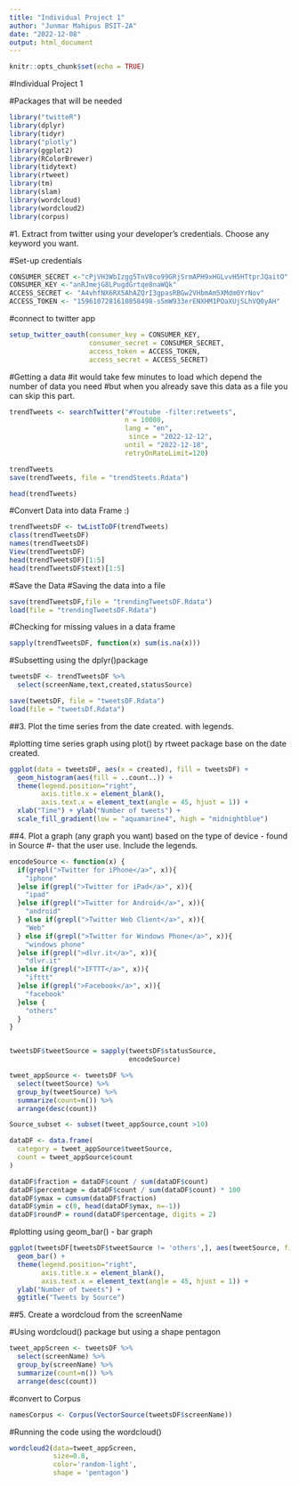 ```yaml
---
title: "Individual Project 1"
author: "Junmar Mahipus BSIT-2A"
date: "2022-12-08"
output: html_document
---
```


```r
knitr::opts_chunk$set(echo = TRUE)
```



#Individual Project 1

#Packages that will be needed 
```r
library("twitteR") 
library(dplyr)
library(tidyr)
library("plotly")
library(ggplot2)
library(RColorBrewer)
library(tidytext)
library(rtweet)
library(tm)
library(slam)
library(wordcloud)
library(wordcloud2)
library(corpus)
```
#1. Extract from twitter using your developer's credentials. Choose any keyword you want.

#Set-up credentials
```r
CONSUMER_SECRET <-"cPjVH3WbIzgg5TnV8co99GRjSrmAPH9xHGLvvH5HTtprJQaitO"
CONSUMER_KEY <-"anRJmejG8LPugdGrtqe8naWQk"
ACCESS_SECRET <- "A4vhfNX6RX5AhAZQrI3gpasRBGw2VHbmAm5XMdm0YrNov" 
ACCESS_TOKEN <- "1596107281610858498-sSmW933erENXHM1POaXUjSLhVQ0yAH" 
```
#connect to twitter app
```r
setup_twitter_oauth(consumer_key = CONSUMER_KEY,
                    consumer_secret = CONSUMER_SECRET,
                    access_token = ACCESS_TOKEN,
                    access_secret = ACCESS_SECRET)
```
#Getting a data
#it would take few minutes to load which depend the number of data you need
#but when you already save this data as a file you can skip this part.
```r
trendTweets <- searchTwitter("#Youtube -filter:retweets",
                             n = 10000,
                             lang = "en",
                              since = "2022-12-12",
                             until = "2022-12-18",
                             retryOnRateLimit=120)

trendTweets
save(trendTweets, file = "trendSteets.Rdata")
```

```r
head(trendTweets)
```
#Convert Data into data Frame :)
```r
trendTweetsDF <- twListToDF(trendTweets)
class(trendTweetsDF)
names(trendTweetsDF)
View(trendTweetsDF)
head(trendTweetsDF)[1:5]
head(trendTweetsDF$text)[1:5]
```
#Save the Data
#Saving the data into a file
```r
save(trendTweetsDF,file = "trendingTweetsDF.Rdata")
load(file = "trendingTweetsDF.Rdata")
```


#Checking for missing values in a data frame

```r
sapply(trendTweetsDF, function(x) sum(is.na(x)))
```

#Subsetting using the dplyr()package

```r
tweetsDF <- trendTweetsDF %>%
  select(screenName,text,created,statusSource)
```

```r
save(tweetsDF, file = "tweetsDF.Rdata")
load(file = "tweetsDf.Rdata")
```

##3. Plot the time series from the date created. with legends.



#plotting time series graph using plot() by rtweet package base on the date created.

```r
ggplot(data = tweetsDF, aes(x = created), fill = tweetsDF) +
  geom_histogram(aes(fill = ..count..)) + 
  theme(legend.position="right",
        axis.title.x = element_blank(),
        axis.text.x = element_text(angle = 45, hjust = 1)) +
  xlab("Time") + ylab("Number of tweets") + 
  scale_fill_gradient(low = "aquamarine4", high = "midnightblue")
```


##4. Plot a graph (any graph you want)  based on the type of device - found in Source
#- that the user use. Include the legends.



```r
encodeSource <- function(x) {
  if(grepl(">Twitter for iPhone</a>", x)){
    "iphone"
  }else if(grepl(">Twitter for iPad</a>", x)){
    "ipad"
  }else if(grepl(">Twitter for Android</a>", x)){
    "android"
  } else if(grepl(">Twitter Web Client</a>", x)){
    "Web"
  } else if(grepl(">Twitter for Windows Phone</a>", x)){
    "windows phone"
  }else if(grepl(">dlvr.it</a>", x)){
    "dlvr.it"
  }else if(grepl(">IFTTT</a>", x)){
    "ifttt"
  }else if(grepl(">Facebook</a>", x)){
    "facebook"
  }else {
    "others"
  }
}


tweetsDF$tweetSource = sapply(tweetsDF$statusSource, 
                              encodeSource)

tweet_appSource <- tweetsDF %>% 
  select(tweetSource) %>%
  group_by(tweetSource) %>%
  summarize(count=n()) %>%
  arrange(desc(count)) 

Source_subset <- subset(tweet_appSource,count >10)
```



```r
dataDF <- data.frame(
  category = tweet_appSource$tweetSource,
  count = tweet_appSource$count
)

dataDF$fraction = dataDF$count / sum(dataDF$count)
dataDF$percentage = dataDF$count / sum(dataDF$count) * 100
dataDF$ymax = cumsum(dataDF$fraction)
dataDF$ymin = c(0, head(dataDF$ymax, n=-1))
dataDF$roundP = round(dataDF$percentage, digits = 2)
```



#plotting using geom_bar() - bar graph

```r
ggplot(tweetsDF[tweetsDF$tweetSource != 'others',], aes(tweetSource, fill = tweetSource)) +
  geom_bar() +
  theme(legend.position="right",
        axis.title.x = element_blank(),
        axis.text.x = element_text(angle = 45, hjust = 1)) +
  ylab("Number of tweets") +
  ggtitle("Tweets by Source")
```
##5. Create a wordcloud from the screenName


#Using wordcloud() package but using a shape pentagon 
```r
tweet_appScreen <- tweetsDF %>%
  select(screenName) %>%
  group_by(screenName) %>%
  summarize(count=n()) %>%
  arrange(desc(count)) 
```
#convert to Corpus
```r
namesCorpus <- Corpus(VectorSource(tweetsDF$screenName))  
```
#Running the code using the wordcloud()
```r
wordcloud2(data=tweet_appScreen, 
           size=0.8, 
           color='random-light',
           shape = 'pentagon')
```
